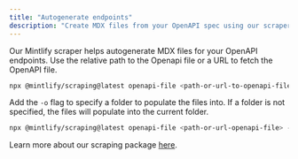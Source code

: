 ```yaml
---
title: "Autogenerate endpoints"
description: "Create MDX files from your OpenAPI spec using our scraper"
---
```


Our Mintlify scraper helps autogenerate MDX files for your OpenAPI endpoints. Use the relative path to the Openapi file or a URL to fetch the OpenAPI file.

```bash
npx @mintlify/scraping@latest openapi-file <path-or-url-to-openapi-file>
```

Add the `-o` flag to specify a folder to populate the files into. If a folder is not specified, the files will populate into the current folder.

```bash
npx @mintlify/scraping@latest openapi-file <path-or-url-openapi-file> -o api-reference
```

Learn more about our scraping package [here](https://www.npmjs.com/package/@mintlify/scraping).
